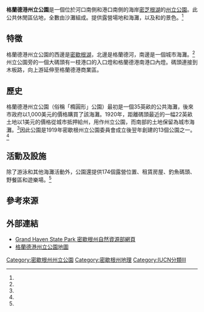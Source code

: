 {{Noteta
|G1=USState
}}
{{Infobox protected area 
| name = 格蘭德港州立公園
| iucn_category = III
| iucn_ref = <ref name="IUCN1">{{cite web|title=Grand Haven State Park|url=https://www.protectedplanet.net/grand-haven-state-park|publisher=IUCN|accessdate=April 28, 2020|archive-date=2018-02-19|archive-url=https://web.archive.org/web/20180219090241/https://www.protectedplanet.net/grand-haven-state-park|dead-url=no}}</ref>
| photo = Grand Haven MI South Pierhead Light and inner lighthouse.jpg
| photo_caption = [[格蘭德港|格蘭德港]]一座燈塔
| photo_width = 280
| map = USA Michigan
| map_caption = 公園於[[密歇根州|密歇根州]]的位置
| map_width = 280
| relief = 1
| location = [[美國|美國]][[密歇根州|密歇根州]][[格蘭德港|格蘭德港]]
| coordinates = {{coords|43|03|13|N|86|14|47|W|region:US-MI|display=inline, title}} 
| coords_ref = <ref name=gnis/>
| elevation = {{convert|591|ft}} <ref name=gnis>{{cite gnis|627086|Grand Haven State Park}}</ref>
| area = {{convert|48|acre}}
| designation = 
| established = 1920<ref name=mdnr3/>
| visitation_num = 
| visitation_year = 
| administrator = {{Internal link helper/en|Michigan Department of Natural Resources||密歇根州自然資源部}}
| website = [http://www.michigandnr.com/parksandtrails/Details.aspx?id=449&type=SPRK 格蘭德港州立公園網站]
}}

'''格蘭德港州立公園'''是一個位於{{Internal link helper/en|Grand River(Michigan)||密芝根大河}}河口南側和{{Internal link helper/en|Grand Haven，Michigan||格蘭德港}}港口南側的海岸[[密芝根湖|密芝根湖]]的[[州立公園|州立公園]]。此公共休閒區佔地{{convert|48|acre}}，全數由沙灘組成。提供露營場地和海灘，以及{{Internal link helper/en|Grand Haven South Pierhead Entrance Light||格蘭德港南港口入口燈}}和{{Internal link helper/en|Grand Haven South Pierhead Entrance Light||格蘭德港南港口內燈}}的景色。<ref name = mdnr />

==特徵==
格蘭德港州立公園的西邊是[[密歇根湖|密歇根湖]]，北邊是格蘭德河，南邊是一個城市海灘。<ref name = citybeach />州立公園旁的一個大碼頭有一枝港口的入口燈和格蘭德港南港口內燈。碼頭連接到木板路，向上游延伸至格蘭德港商業區。

==歷史==
格蘭德港州立公園（俗稱「橢圓形」公園）最初是一個35英畝的公共海灘，後來市政府以1,000美元的價格購買了該海灘。1920年，距離碼頭最近的一幅22英畝土地以1美元的價格從城市抵押給州，用作州立公園，而南部的土地保留為城市海灘。<ref name = walkingtour />因此公園是1919年密歇根州立公園委員會成立後翌年創建的13個公園之一。<ref name=mdnr2/>

==活動及設施==
除了游泳和其他海灘活動外，公園還提供174個露營位置、租賃房屋、釣魚碼頭、野餐區和遊樂場。<ref name = mdnr />

==參考來源==
{{reflist|refs=
<ref name=mdnr>{{cite web |url=http://www.michigandnr.com/parksandtrails/Details.aspx?id=449&type=SPRK |title=Grand Haven State Park |publisher=Michigan Department of Natural Resources |accessdate=February 18, 2018 |archive-date=2019-12-05 |archive-url=https://web.archive.org/web/20191205084842/http://www.michigandnr.com/parksandtrails/Details.aspx?id=449&type=SPRK |dead-url=no }}</ref>

<ref name=mdnr2>{{cite web |url=https://www.michigan.gov/documents/dnr/Greenville_Daily_News_655881_7.pdf |title=Michigan DNR celebrates 100 years of state parks |publisher=Michigan Department of Natural Resources |pages=10–11 |accessdate=April 28, 2020 |archive-date=2021-01-17 |archive-url=https://web.archive.org/web/20210117225854/https://www.michigan.gov/documents/dnr/Greenville_Daily_News_655881_7.pdf |dead-url=no }}</ref>

<ref name=mdnr3>{{cite web |url=https://www.michigan.gov/documents/dnr/DatesEstablished_650313_7.pdf |title=When were Michigan state parks and recreation areas established? |publisher=Michigan Department of Natural Resources |accessdate=April 28, 2020 |archive-date=2019-04-19 |archive-url=https://web.archive.org/web/20190419131756/https://www.michigan.gov/documents/dnr/DatesEstablished_650313_7.pdf |dead-url=no }}</ref>

<ref name=citybeach>{{cite web |url=https://grandhaven.s3.amazonaws.com/pdf_documents/parks/city_beach.pdf |title=City Beach Park |publisher=City of Grand Haven |accessdate=July 2, 2018 |archive-date=2020-10-19 |archive-url=https://web.archive.org/web/20201019003034/https://grandhaven.s3.amazonaws.com/pdf_documents/parks/city_beach.pdf |dead-url=no }}</ref>

<ref name=gnis>{{cite gnis|627086|Grand Haven State Park}}</ref>

<ref name=walkingtour>{{cite web |url=https://grandhaven.s3.amazonaws.com/pdf_documents/boards_commissions/hist_commission_riverfront_walking_tour.pdf |title=Riverfront District Self-Guided Walking Tour |publisher=Grand Haven Historic Conservation District Commission |date=2014 |accessdate=July 2, 2018 |archive-date=2020-10-18 |archive-url=https://web.archive.org/web/20201018181237/https://grandhaven.s3.amazonaws.com/pdf_documents/boards_commissions/hist_commission_riverfront_walking_tour.pdf |dead-url=no }}</ref>
}}

== 外部連結 ==
{{commons category|Grand Haven State Park}}
*[http://www.michigandnr.com/parksandtrails/Details.aspx?id=449&type=SPRK Grand Haven State Park 密歇根州自然資源部網頁] {{Wayback|url=http://www.michigandnr.com/parksandtrails/Details.aspx?id=449&type=SPRK |date=20191205084842 }} 
*[http://www.michigandnr.com/Publications/PDFS/RecreationCamping/grand_haven_map.pdf 格蘭德港州立公園地圖] {{Wayback|url=http://www.michigandnr.com/Publications/PDFS/RecreationCamping/grand_haven_map.pdf |date=20180219031228 }} 


[[Category:密歇根州州立公園|Category:密歇根州州立公園]]
[[Category:密歇根州地理|Category:密歇根州地理]]
[[Category:IUCN分類III|Category:IUCN分類III]]